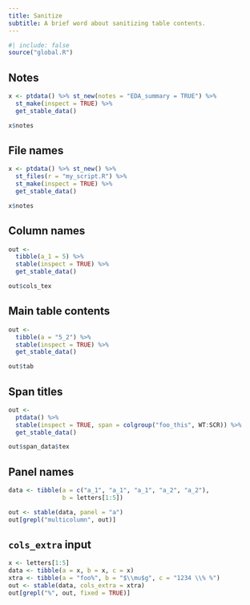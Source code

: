 ```yaml
---
title: Sanitize
subtitle: A brief word about sanitizing table contents.
---
```



```r
#| include: false
source("global.R")
```


## Notes

```r
x <- ptdata() %>% st_new(notes = "EDA_summary = TRUE") %>% 
  st_make(inspect = TRUE) %>% 
  get_stable_data() 

x$notes
```

## File names

```r
x <- ptdata() %>% st_new() %>% 
  st_files(r = "my_script.R") %>% 
  st_make(inspect = TRUE) %>% 
  get_stable_data() 

x$notes
```


## Column names 

```r
out <- 
  tibble(a_1 = 5) %>% 
  stable(inspect = TRUE) %>% 
  get_stable_data()

out$cols_tex
```

## Main table contents

```r
out <- 
  tibble(a = "5_2") %>% 
  stable(inspect = TRUE) %>% 
  get_stable_data()

out$tab
```

## Span titles

```r
out <- 
  ptdata() %>% 
  stable(inspect = TRUE, span = colgroup("foo_this", WT:SCR)) %>% 
  get_stable_data()

out$span_data$tex
```


## Panel names

```r
data <- tibble(a = c("a_1", "a_1", "a_1", "a_2", "a_2"), 
               b = letters[1:5])

out <- stable(data, panel = "a") 
out[grepl("multicolumn", out)]
```

## `cols_extra` input

```r
x <- letters[1:5]
data <- tibble(a = x, b = x, c = x)
xtra <- tibble(a = "foo%", b = "$\\mu$g", c = "1234 \\% %")
out <- stable(data, cols_extra = xtra)
out[grepl("%", out, fixed = TRUE)]
```
